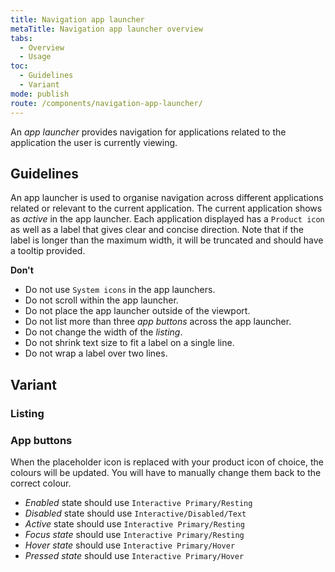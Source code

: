 ```yaml
---
title: Navigation app launcher
metaTitle: Navigation app launcher overview
tabs:
  - Overview
  - Usage
toc:
  - Guidelines
  - Variant
mode: publish
route: /components/navigation-app-launcher/
---
```


An _app launcher_ provides navigation for applications related to the application the user is currently viewing.

<!--One to two sentences as an introduction to the component-->

## Guidelines

<!--List how to use it, sizes, widths, grid interactions, color allowances -->

An app launcher is used to organise navigation across different applications related or relevant to the current application. The current application shows as _active_ in the app launcher. Each application displayed has a `Product icon` as well as a label that gives clear and concise direction. Note that if the label is longer than the maximum width, it will be truncated and should have a tooltip provided.

**Don't**

<!--Bullet point list if needed -->

- Do not use `System icons` in the app launchers.
- Do not scroll within the app launcher.
- Do not place the app launcher outside of the viewport.
- Do not list more than three _app buttons_ across the app launcher.
- Do not change the width of the _listing_.
- Do not shrink text size to fit a label on a single line.
- Do not wrap a label over two lines.

## Variant

<!--One ### heading per frame in Figma, explaining each component in that frame. One 'content' section per variation if needed -->

### Listing

<FigmaImage
  url="https://www.figma.com/file/0bGXR2sCwMVSDNyyzu5BXrO5/UI%E2%80%94User-Interface?node-id=18343%3A1628"
  alt="Figma design sketches of listing"
/>

### App buttons

When the placeholder icon is replaced with your product icon of choice, the colours will be updated. You will have to manually change them back to the correct colour.

- _Enabled_ state should use `Interactive Primary/Resting`
- _Disabled_ state should use `Interactive/Disabled/Text`
- _Active_ state should use `Interactive Primary/Resting`
- _Focus state_ should use `Interactive Primary/Resting`
- _Hover state_ should use `Interactive Primary/Hover`
- _Pressed state_ should use `Interactive Primary/Hover`

<FigmaImage
  url="https://www.figma.com/file/0bGXR2sCwMVSDNyyzu5BXrO5/UI%E2%80%94User-Interface?node-id=18343%3A1629"
  alt="Figma design sketches for app buttons"
/>
